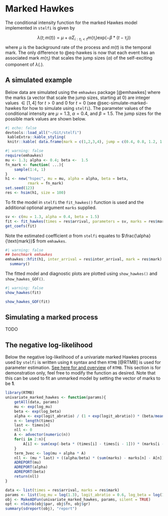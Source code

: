 # Marked Hawkes

The conditional intensity function for the marked Hawkes model implemented in `stelfi` is given by

 $$\lambda(t; m(t)) = \mu + \alpha \Sigma_{i:\tau_i<t}m(\tau_i)\text{exp}(-\beta * (t-\tau_i)) $$ 
where $\mu$ is the background rate of the process and $m(t)$ is the temporal mark. The only difference to @eq-hawkes is now that each event has an associated mark $m(\tau_i)$ that scales the jump sizes ($\alpha$) of the self-exciting component of $\lambda(.)$.

## A simulated example

Below data are simulated using the `emhawkes` package [@emhawkes] where the marks (a vector that scale the jump sizes, starting at 0) are integer values $\in [1,4]$ for $t > 0$ and $0$ for $t = 0$ (see @sec-simulate-marked-hawkes for how to simulate using `stelfi`). The parameter values of the conditional intensity are $\mu = 1.3$, $\alpha = 0.4$, and $\beta = 1.5$. The jump sizes for the possible mark values are shown below.

```r
#| echo: false
devtools::load_all("~/Git/stelfi")
 kableExtra::kable_styling(
 knitr::kable( data.frame(mark = c(1,2,3,4), jump = c(0.4, 0.8, 1.2, 1.6))), full_width = FALSE)
```

```r
#| warning: false
require(emhawkes)
mu <- 1.3; alpha <- 0.4; beta <-  1.5
fn_mark <- function( ...){
    sample(1:4, 1)
}
h1 <- new("hspec", mu = mu, alpha = alpha, beta = beta,
          rmark = fn_mark)
set.seed(123)
res <- hsim(h1, size = 100)
```

To fit the model in `stelfi` the `fit_hawkes()` function is used and the additional optional argument `marks` supplied.


```r
sv <- c(mu = 1.3, alpha = 0.4, beta = 1.5)
fit <- fit_hawkes(times = res$arrival, parameters = sv, marks = res$mark)
get_coefs(fit)
```

Note the estimated coefficient $\alpha$ from `stelfi` equates to $\frac{\alpha}{\text{mark}}$ from `emhawkes`. 

```r
#| warning: false
## benchmark emhawkes
emhawkes::hfit(h1, inter_arrival = res$inter_arrival, mark = res$mark) |>
  summary()
``` 

The fitted model and diagnostic plots are plotted using `show_hawkes()` and `show_hawkes_GOF()`.

```r
#| warning: false
show_hawkes(fit)
```


```r
show_hawkes_GOF(fit)
```

## Simulating a marked process {#sec-simulate-marked-hawkes}

TODO

## The negative log-likelihood

Below the negative log-likelihood of a univariate marked Hawkes process used by `stelfi` is written using `R` syntax and then `RTMB` [@RTMB] is used for parameter estimation. [See here for and overview](https://cran.r-project.org/web/packages/RTMB/vignettes/RTMB-introduction.html) of `RTMB`. This section is for demonstration only, feel free to modify the function as desired. Note that this can be used to fit an unmarked model by setting the vector of marks to be $\boldsymbol{1}$.

```r
library(RTMB)
univariate_marked_hawkes <- function(params){
    getAll(data, params)
    mu <- exp(log_mu)
    beta <- exp(log_beta)
    alpha <- exp(logit_abratio) / (1 + exp(logit_abratio)) * (beta/mean(marks))
    n <- length(times)
    last <- times[n]
    nll <- 0
    A <- advector(numeric(n)) 
    for(i in 2:n){
        A[i] <- sum(exp(-beta * (times[i] - times[i - 1])) * (marks[i - 1] + A[i - 1]))
    }
    term_3vec <- log(mu + alpha * A)
    nll <- (mu * last) + ((alpha/beta) * (sum(marks) - marks[n] - A[n])) - sum(term_3vec)
    ADREPORT(mu)
    ADREPORT(alpha)
    ADREPORT(beta)
    return(nll)
}

data <- list(times = res$arrival, marks = res$mark)
params <- list(log_mu = log(1.3), logit_abratio = 0.6, log_beta = log(1.5))
obj <- MakeADFun(univariate_marked_hawkes, params, silent = TRUE)
opt <- nlminb(obj$par, obj$fn, obj$gr)
summary(sdreport(obj), "report")

```



